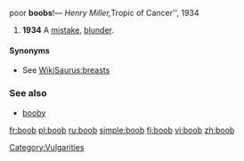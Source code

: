 poor '''boobs'''!'' &mdash; Henry Miller, ''Tropic of Cancer'', 1934
# '''1934''' {{British}} A [[mistake]], [[blunder]].

====Synonyms====
*{{sense|a woman’s breast}} See [[WikiSaurus:breasts]]

===See also===
*[[booby]]

[[Category:Vulgarities]]

[[fr:boob]]
[[pl:boob]]
[[ru:boob]]
[[simple:boob]]
[[fi:boob]]
[[vi:boob]]
[[zh:boob]]
